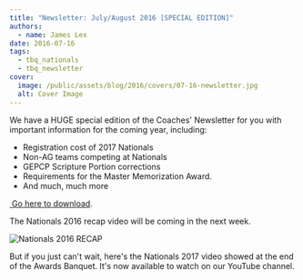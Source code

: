 ```yaml
---
title: "Newsletter: July/August 2016 [SPECIAL EDITION]"
authors:
  - name: James Lex
date: 2016-07-16
tags:
  - tbq_nationals
  - tbq_newsletter
cover:
  image: /public/assets/blog/2016/covers/07-16-newsletter.jpg
  alt: Cover Image
---
```



We have a HUGE special edition of the Coaches' Newsletter for you with important information for the coming year, including:

- Registration cost of 2017 Nationals
- Non-AG teams competing at Nationals
- GEPCP Scripture Portion corrections
- Requirements for the Master Memorization Award.
- And much, much more

<a href="/assets/blog/2016/07-newsletter.pdf"><i class="far fa-arrow-alt-circle-right"></i>&nbsp;Go here to download</a>.

The Nationals 2016 recap video will be coming in the next week.

![Nationals 2016 RECAP](/assets/blog/2016/nationals-recap.jpg)

But if you just can't wait, here's the Nationals 2017 video showed at the end of the Awards Banquet. It's now available to watch on our YouTube channel.

<YouTube id="LLG-T0RXVR0" />
